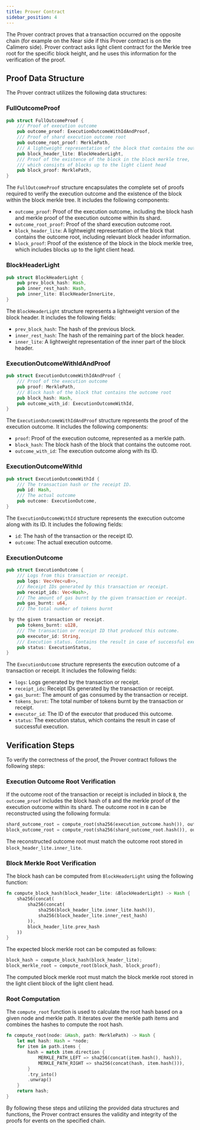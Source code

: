 ```yaml
---
title: Prover Contract
sidebar_position: 4
---
```


The Prover contract proves that a transaction occurred on the opposite chain (for example on the Near side if this Prover contract is on the Calimero side). Prover contract asks light client contract for the Merkle tree root for the specific block height, and he uses this information for the verification of the proof.

## Proof Data Structure

The Prover contract utilizes the following data structures:

### FullOutcomeProof

```rust
pub struct FullOutcomeProof {
    /// Proof of execution outcome
    pub outcome_proof: ExecutionOutcomeWithIdAndProof,
    /// Proof of shard execution outcome root
    pub outcome_root_proof: MerklePath,
    /// A lightweight representation of the block that contains the outcome root
    pub block_header_lite: BlockHeaderLight,
    /// Proof of the existence of the block in the block merkle tree,
    /// which consists of blocks up to the light client head
    pub block_proof: MerklePath,
}
```

The `FullOutcomeProof` structure encapsulates the complete set of proofs required to verify the execution outcome and the existence of the block within the block merkle tree. It includes the following components:

- `outcome_proof`: Proof of the execution outcome, including the block hash and merkle proof of the execution outcome within its shard.
- `outcome_root_proof`: Proof of the shard execution outcome root.
- `block_header_lite`: A lightweight representation of the block that contains the outcome root, including relevant block header information.
- `block_proof`: Proof of the existence of the block in the block merkle tree, which includes blocks up to the light client head.

### BlockHeaderLight

```rust
pub struct BlockHeaderLight {
    pub prev_block_hash: Hash,
    pub inner_rest_hash: Hash,
    pub inner_lite: BlockHeaderInnerLite,
}
```

The `BlockHeaderLight` structure represents a lightweight version of the block header. It includes the following fields:

- `prev_block_hash`: The hash of the previous block.
- `inner_rest_hash`: The hash of the remaining part of the block header.
- `inner_lite`: A lightweight representation of the inner part of the block header.

### ExecutionOutcomeWithIdAndProof

```rust 
pub struct ExecutionOutcomeWithIdAndProof {
    /// Proof of the execution outcome
    pub proof: MerklePath,
    /// Block hash of the block that contains the outcome root
    pub block_hash: Hash,
    pub outcome_with_id: ExecutionOutcomeWithId,
}
```

The `ExecutionOutcomeWithIdAndProof` structure represents the proof of the execution outcome. It includes the following components:

- `proof`: Proof of the execution outcome, represented as a merkle path.
- `block_hash`: The block hash of the block that contains the outcome root.
- `outcome_with_id`: The execution outcome along with its ID.

### ExecutionOutcomeWithId

```rust
pub struct ExecutionOutcomeWithId {
    /// The transaction hash or the receipt ID.
    pub id: Hash,
    /// The actual outcome
    pub outcome: ExecutionOutcome,
}
```

The `ExecutionOutcomeWithId` structure represents the execution outcome along with its ID. It includes the following fields:

- `id`: The hash of the transaction or the receipt ID.
- `outcome`: The actual execution outcome.

### ExecutionOutcome

```rust
pub struct ExecutionOutcome {
    /// Logs from this transaction or receipt.
    pub logs: Vec<Vec<u8>>,
    /// Receipt IDs generated by this transaction or receipt.
    pub receipt_ids: Vec<Hash>,
    /// The amount of gas burnt by the given transaction or receipt. 
    pub gas_burnt: u64,     
    /// The total number of tokens burnt

 by the given transaction or receipt.
    pub tokens_burnt: u128, 
    /// The transaction or receipt ID that produced this outcome.
    pub executor_id: String, 
    /// Execution status. Contains the result in case of successful execution.
    pub status: ExecutionStatus, 
}
```

The `ExecutionOutcome` structure represents the execution outcome of a transaction or receipt. It includes the following fields:

- `logs`: Logs generated by the transaction or receipt.
- `receipt_ids`: Receipt IDs generated by the transaction or receipt.
- `gas_burnt`: The amount of gas consumed by the transaction or receipt.
- `tokens_burnt`: The total number of tokens burnt by the transaction or receipt.
- `executor_id`: The ID of the executor that produced this outcome.
- `status`: The execution status, which contains the result in case of successful execution.

## Verification Steps

To verify the correctness of the proof, the Prover contract follows the following steps:

### Execution Outcome Root Verification

If the outcome root of the transaction or receipt is included in block `B`, the `outcome_proof` includes the block hash of `B` and the merkle proof of the execution outcome within its shard. The outcome root in `B` can be reconstructed using the following formula:

```rust
shard_outcome_root = compute_root(sha256(execution_outcome.hash()), outcome_proof.proof);
block_outcome_root = compute_root(sha256(shard_outcome_root.hash()), outcome_root_proof);
```

The reconstructed outcome root must match the outcome root stored in `block_header_lite.inner_lite`.

### Block Merkle Root Verification

The block hash can be computed from `BlockHeaderLight` using the following function:

```rust
fn compute_block_hash(block_header_lite: &BlockHeaderLight) -> Hash {
    sha256(concat(
        sha256(concat(
            sha256(block_header_lite.inner_lite.hash()),
            sha256(block_header_lite.inner_rest_hash)
        )),
        block_header_lite.prev_hash
    ))
}
```

The expected block merkle root can be computed as follows:

```rust
block_hash = compute_block_hash(block_header_lite);
block_merkle_root = compute_root(block_hash, block_proof);
```

The computed block merkle root must match the block merkle root stored in the light client block of the light client head.

### Root Computation

The `compute_root` function is used to calculate the root hash based on a given node and merkle path. It iterates over the merkle path items and combines the hashes to compute the root hash.

```rust
fn compute_root(node: &Hash, path: MerklePath) -> Hash {
    let mut hash: Hash = *node;
    for item in path.items {
        hash = match item.direction {
            MERKLE_PATH_LEFT => sha256(concat(item.hash(), hash)),
            MERKLE_PATH_RIGHT => sha256(concat(hash, item.hash())),
        }
        .try_into()
        .unwrap()
    }
    return hash;
}
```

By following these steps and utilizing the provided data structures and functions, the Prover contract ensures the validity and integrity of the proofs for events on the specified chain.